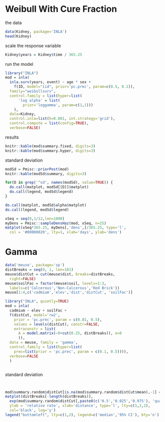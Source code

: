 <!--
%\VignetteEngine{knitr::knitr}
%\VignetteIndexEntry{INLA examples}
-->




# Weibull With Cure Fraction

the data
```r
data(Kidney, package='INLA')
head(Kidney)
```

scale the response variable
```r
Kidney$years = Kidney$time / 365.25
```




run the model 

```r
library("INLA")
mod = inla(
  inla.surv(years, event) ~ age * sex + 
    f(ID, model="iid", prior='pc.prec', param=c(0.5, 0.1)), 
  family="weibullsurv", 
  control.family = list(hyper=list(
      'log alpha' = list(
        prior='loggamma', param=c(1,1)))
    ),
  data=Kidney, 
  control.inla=list(h=0.001, int.strategy='grid'), 
  control.compute = list(config=TRUE),
  verbose=FALSE)
```

results

```r
knitr::kable(mod$summary.fixed, digits=3)
knitr::kable(mod$summary.hyper, digits=3)
```

standard deviation
```r
modSd = Pmisc::priorPost(mod)
knitr::kable(modSd$summary, digits=3)
```

```r
for(D in grep('^sd', names(modSd), value=TRUE)) {
  do.call(matplot, modSd[[D]]$matplot)
  do.call(legend, modSd$legend)
}
```

```r
do.call(matplot, modSd$alpha$matplot)
do.call(legend, modSd$legend)
```



```r
xSeq = seq(0,1/12,len=1000)
myDens = Pmisc::sampleDensHaz(mod, xSeq, n=25)
matplot(xSeq*365.25, myDens[,'dens',]/365.25, type='l',
  col = '#00000020', lty=1, xlab='days', ylab='dens')
```

# Gamma

```r
data('meuse', package='sp')
distBreaks = seq(0, 1, len=101)
meuse$distCut = cut(meuse$dist, breaks=distBreaks, 
  right=FALSE)
meuse$soilFac = factor(meuse$soil, levels=1:3, 
  labels=c('Calcerous','Non-Calcerous','Red Brick'))
meuse[1:4,c('cadmium','elev','dist','distCut', 'soilFac')]
```


```r
library("INLA", quietly=TRUE)
mod = inla(
  cadmium ~ elev + soilFac + 
  f(distCut, model='rw2', 
    prior = 'pc.prec', param = c(0.01, 0.5),
    values = levels(distCut), constr=FALSE,
    extraconstr = list(
      A = model.matrix(~0+cut(0.25, distBreaks)), e=0
      )),
  data = meuse, family = 'gamma',
  control.family = list(hyper=list(
    prec=list(prior = 'pc.prec', param = c(0.1, 0.5)))),
  verbose=FALSE
  )
```

```r
```

standard deviation
```r
```


```r
```

```r
mod$summary.random$distCut[is.na(mod$summary.random$distCut$mean),-1] = 0
matplot(distBreaks[-length(distBreaks)], 
  exp(mod$summary.random$distCut[,paste0(c('0.5','0.025','0.975'), 'quant')]),
  ylab = 'relative rate', xlab='distance', type='l', lty=c(1,2,2),
  col='black', log='y')
legend("bottomleft", lty=c(1,2), legend=c('median','95% CI'), bty='n')
```
